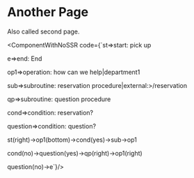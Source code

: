 # Another Page

Also called second page.







<ComponentWithNoSSR code={`st=>start: pick up

e=>end: End

op1=>operation: how can we help|department1



sub=>subroutine: reservation procedure|external:>/reservation

qp=>subroutine: question procedure

cond=>condition: reservation?

question=>condition: question?

st(right)->op1(bottom)->cond(yes)->sub->op1

cond(no)->question(yes)->qp(right)->op1(right)

question(no)->e`}/>

